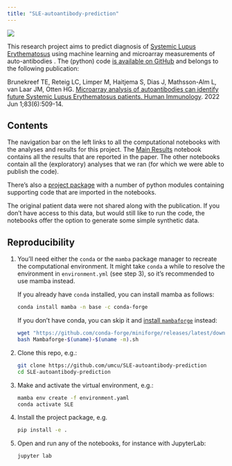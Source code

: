 ```yaml
---
title: "SLE-autoantibody-prediction"
---
```


![](https://ars.els-cdn.com/content/image/1-s2.0-S0198885922000702-gr1.jpg){fig-align="center"}

This research project aims to predict diagnosis of [Systemic Lupus Erythematosus](https://en.wikipedia.org/wiki/Systemic_lupus_erythematosus) using machine learning and microarray measurements of auto-antibodies . The (python) code [is available on GitHub](https://github.com/umcu/SLE-autoantibody-prediction) and belongs to the following publication:

Brunekreef TE, Reteig LC, Limper M, Haitjema S, Dias J, Mathsson-Alm L, van Laar JM, Otten HG. [Microarray analysis of autoantibodies can identify future Systemic Lupus Erythematosus patients. Human Immunology](https://doi.org/10.1016/j.humimm.2022.03.010). 2022 Jun 1;83(6):509-14.

## Contents

The navigation bar on the left links to all the computational notebooks with the analyses and results for this project. The [Main Results](notebooks/Main Results.ipynb) notebook contains all the results that are reported in the paper. The other notebooks contain all the (exploratory) analyses that we ran (for which we were able to publish the code).

There's also a [project package](https://github.com/umcu/SLE-autoantibody-prediction/tree/main/src/sle) with a number of python modules containing supporting code that are imported in the notebooks.

The original patient data were not shared along with the publication. If you don't have access to this data, but would still like to run the code, the notebooks offer the option to generate some simple synthetic data.

## Reproducibility

1. You'll need either the `conda` or the `mamba` package manager to recreate the computational environment. It might take `conda` a while to resolve the environment in `environment.yml` (see step 3), so it's recommended to use mamba instead.

    If you already have `conda` installed, you can install mamba as follows:

    ```zsh
    conda install mamba -n base -c conda-forge
    ```

    If you don't have conda, you can skip it and [install `mambaforge`](https://github.com/conda-forge/miniforge#mambaforge) instead:

    ```zsh
    wget "https://github.com/conda-forge/miniforge/releases/latest/download/Mambaforge-$(uname)-$(uname -m).sh"
    bash Mambaforge-$(uname)-$(uname -m).sh
    ```
2. Clone this repo, e.g.: 

    ```zsh
    git clone https://github.com/umcu/SLE-autoantibody-prediction
    cd SLE-autoantibody-prediction
    ```
3. Make and activate the virtual environment, e.g.:

    ```zsh
    mamba env create -f environment.yaml
    conda activate SLE
    ```
4. Install the project package, e.g.

    ```zsh
    pip install -e .
    ```
5. Open and run any of the notebooks, for instance with JupyterLab:

    ```zsh
    jupyter lab
    ```

